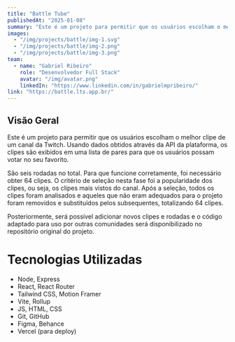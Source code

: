 ```yaml
---
title: "Battle Tube"
publishedAt: "2025-01-08"
summary: "Este é um projeto para permitir que os usuários escolham o melhor clipe de um canal da Twitch. Usando dados obtidos através da API da plataforma, os clipes são exibidos em uma lista de pares para que os usuários possam votar no seu favorito."
images:
  - "/img/projects/battle/img-1.svg"
  - "/img/projects/battle/img-2.png"
  - "/img/projects/battle/img-3.png"
team:
  - name: "Gabriel Ribeiro"
    role: "Desenvolvedor Full Stack"
    avatar: "/img/avatar.png"
    linkedIn: "https://www.linkedin.com/in/gabrielmpribeiro/"
link: "https://battle.lts.app.br/"
---
```


## Visão Geral

Este é um projeto para permitir que os usuários escolham o melhor clipe de um canal da Twitch. Usando dados obtidos através da API da plataforma, os clipes são exibidos em uma lista de pares para que os usuários possam votar no seu favorito.

São seis rodadas no total. Para que funcione corretamente, foi necessário obter 64 clipes. O critério de seleção nesta fase foi a popularidade dos clipes, ou seja, os clipes mais vistos do canal. Após a seleção, todos os clipes foram analisados e aqueles que não eram adequados para o projeto foram removidos e substituídos pelos subsequentes, totalizando 64 clipes.

Posteriormente, será possível adicionar novos clipes e rodadas e o código adaptado para uso por outras comunidades será disponibilizado no repositório original do projeto.

# Tecnologias Utilizadas

- Node, Express
- React, React Router
- Tailwind CSS, Motion Framer
- Vite, Rollup
- JS, HTML, CSS
- Git, GitHub
- Figma, Behance
- Vercel (para deploy)